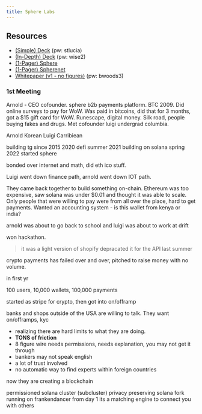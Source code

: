 ```yaml
---
title: Sphere Labs
---
```


## Resources

- [(Simple) Deck](https://docsend.com/view/gg7y3hiqx8vwdi86) (pw: stlucia)
- [(In-Depth) Deck](https://docsend.com/view/8vvc358y8jekjfiu) (pw: wise2)
- [(1-Pager) Sphere](https://docsend.com/view/whp4ds55ztt54ttq)
- [(1-Pager) Spherenet](https://docsend.com/view/yv4mh7exr7icxqd6)
- [Whitepaper (v1 - no figures)](https://docsend.com/view/vag5jntisszm6y7y) (pw: bwoods3)

### 1st Meeting

Arnold - CEO cofounder. sphere b2b payments platform. BTC 2009. Did online surveys to pay for WoW. Was paid in bitcoins, did that for 3 months, got a $15 gift card for WoW. Runescape, digital money. Silk road, people buying fakes and drugs. Met cofounder luigi undergrad columbia. 

Arnold Korean 
Luigi Carribiean

building tg since 2015
2020 defi summer
2021 building on solana
spring 2022 started sphere

bonded over internet and math, did eth ico stuff.

Luigi went down finance path, arnold went down IOT path.

They came back together to build something on-chain. Ethereum was too expensive, saw solana was under $0.01 and thought it was able to scale. Only people that were willing to pay were from all over the place, hard to get payments. Wanted an accounting system - is this wallet from kenya or india?

arnold was about to go back to school and luigi was about to work at drift

won hackathon. 

> it was a light version of shopify
> depracated it for the API
> last summer 

crypto payments has failed over and over, pitched to raise money with no volume.

in first yr

100 users, 10,000 wallets, 100,000 payments

started as stripe for crypto, then got into on/offramp

banks and shops outside of the USA are willing to talk. They want on/offramps, kyc


- realizing there are hard limits to what they are doing. 
- **TONS of friction**
- 8 figure wire needs permissions, needs explanation, you may not get it through
- bankers may not speak english
- a lot of trust involved
- no automatic way to find experts within foreign countries

now they are creating a blockchain

permissioned solana cluster (subcluster)
privacy preserving solana fork
running on frankendancer from day 1
its a matching engine to connect you with others 